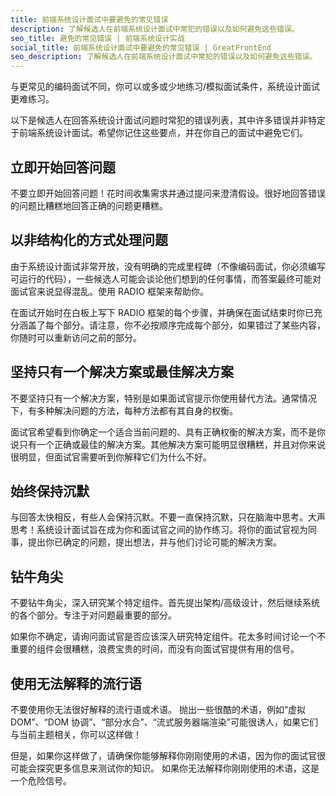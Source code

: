 ```yaml
---
title: 前端系统设计面试中要避免的常见错误
description: 了解候选人在前端系统设计面试中常犯的错误以及如何避免这些错误。
seo_title: 避免的常见错误 | 前端系统设计实战
social_title: 前端系统设计面试中要避免的常见错误 | GreatFrontEnd
seo_description: 了解候选人在前端系统设计面试中常犯的错误以及如何避免这些错误。
---
```


与更常见的编码面试不同，你可以或多或少地练习/模拟面试条件，系统设计面试更难练习。

以下是候选人在回答系统设计面试问题时常犯的错误列表，其中许多错误并非特定于前端系统设计面试。希望你记住这些要点，并在你自己的面试中避免它们。

## 立即开始回答问题

不要立即开始回答问题！花时间收集需求并通过提问来澄清假设。很好地回答错误的问题比糟糕地回答正确的问题更糟糕。

## 以非结构化的方式处理问题

由于系统设计面试非常开放，没有明确的完成里程碑（不像编码面试，你必须编写可运行的代码），一些候选人可能会谈论他们想到的任何事情，而答案最终可能对面试官来说显得混乱。使用 RADIO 框架来帮助你。

在面试开始时在白板上写下 RADIO 框架的每个步骤，并确保在面试结束时你已充分涵盖了每个部分。请注意，你不必按顺序完成每个部分，如果错过了某些内容，你随时可以重新访问之前的部分。

## 坚持只有一个解决方案或最佳解决方案

不要坚持只有一个解决方案，特别是如果面试官提示你使用替代方法。通常情况下，有多种解决问题的方法，每种方法都有其自身的权衡。

面试官希望看到你确定一个适合当前问题的、具有正确权衡的解决方案，而不是你说只有一个正确或最佳的解决方案。其他解决方案可能明显很糟糕，并且对你来说很明显，但面试官需要听到你解释它们为什么不好。

## 始终保持沉默

与回答太快相反，有些人会保持沉默。不要一直保持沉默，只在脑海中思考。大声思考！系统设计面试旨在成为你和面试官之间的协作练习。将你的面试官视为同事，提出你已确定的问题，提出想法，并与他们讨论可能的解决方案。

## 钻牛角尖

不要钻牛角尖，深入研究某个特定组件。首先提出架构/高级设计，然后继续系统的各个部分。专注于对问题最重要的部分。

如果你不确定，请询问面试官是否应该深入研究特定组件。花太多时间讨论一个不重要的组件会很糟糕，浪费宝贵的时间，而没有向面试官提供有用的信号。

## 使用无法解释的流行语

不要使用你无法很好解释的流行语或术语。 抛出一些很酷的术语，例如“虚拟 DOM”、“DOM 协调”、“部分水合”、“流式服务器端渲染”可能很诱人，如果它们与当前主题相关，你可以这样做！

但是，如果你这样做了，请确保你能够解释你刚刚使用的术语，因为你的面试官很可能会探究更多信息来测试你的知识。 如果你无法解释你刚刚使用的术语，这是一个危险信号。
